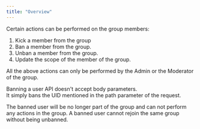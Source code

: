 ```yaml
---
title: "Overview"
---
```


Certain actions can be performed on the group members:

1. Kick a member from the group
2. Ban a member from the group.
3. Unban a member from the group.
4. Update the scope of the member of the group.

All the above actions can only be performed by the Admin or the Moderator of the group.

Banning a user API doesn't accept body parameters.\
It simply bans the UID mentioned in the path parameter of the request.

The banned user will be no longer part of the group and can not perform any actions in the group. A banned user cannot rejoin the same group without being unbanned.
